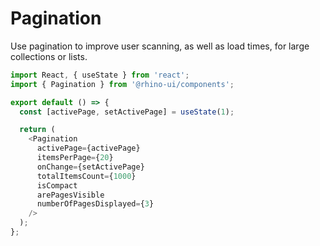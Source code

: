 
<Meta title="Components/Pagination/Codesandbox" />

# Pagination

Use pagination to improve user scanning, as well as load times, for large collections or lists.

```js codesandbox=rhinolabs-components
import React, { useState } from 'react';
import { Pagination } from '@rhino-ui/components';

export default () => {
  const [activePage, setActivePage] = useState(1);

  return (
    <Pagination
      activePage={activePage}
      itemsPerPage={20}
      onChange={setActivePage}
      totalItemsCount={1000}
      isCompact
      arePagesVisible
      numberOfPagesDisplayed={3}
    />
  );
};
```
